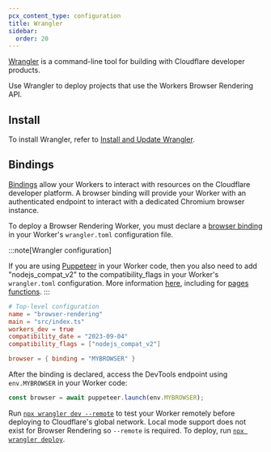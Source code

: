 ```yaml
---
pcx_content_type: configuration
title: Wrangler
sidebar:
  order: 20
---
```


[Wrangler](/workers/wrangler/) is a command-line tool for building with Cloudflare developer products.

Use Wrangler to deploy projects that use the Workers Browser Rendering API.

## Install

To install Wrangler, refer to [Install and Update Wrangler](/workers/wrangler/install-and-update/).

## Bindings

[Bindings](/workers/runtime-apis/bindings/) allow your Workers to interact with resources on the Cloudflare developer platform. A browser binding will provide your Worker with an authenticated endpoint to interact with a dedicated Chromium browser instance.

To deploy a Browser Rendering Worker, you must declare a [browser binding](/workers/runtime-apis/bindings/) in your Worker's `wrangler.toml` configuration file.

:::note[Wrangler configuration]

If you are using [Puppeteer](/browser-rendering/platform/puppeteer/) in your Worker code, then you also need to add "nodejs_compat_v2" to the compatibility_flags in your Worker's `wrangler.toml` configuration. More information [here](/workers/runtime-apis/nodejs/#enable-nodejs-with-workers), including for [pages functions](/workers/runtime-apis/nodejs/#enable-nodejs-with-pages-functions).
:::

```toml
# Top-level configuration
name = "browser-rendering"
main = "src/index.ts"
workers_dev = true
compatibility_date = "2023-09-04"
compatibility_flags = ["nodejs_compat_v2"]

browser = { binding = "MYBROWSER" }
```

After the binding is declared, access the DevTools endpoint using `env.MYBROWSER` in your Worker code:

```javascript
const browser = await puppeteer.launch(env.MYBROWSER);
```

Run [`npx wrangler dev --remote`](/workers/wrangler/commands/#dev) to test your Worker remotely before deploying to Cloudflare's global network. Local mode support does not exist for Browser Rendering so `--remote` is required. To deploy, run [`npx wrangler deploy`](/workers/wrangler/commands/#deploy).
